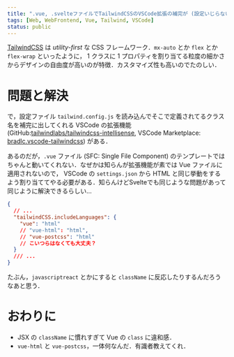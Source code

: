 ```yaml
---
title: ".vue, .svelteファイルでTailwindCSSのVSCode拡張の補完が (設定いじらないと) 出ない"
tags: [Web, WebFrontend, Vue, Tailwind, VSCode]
status: public
---
```


[TailwindCSS](https://tailwindcss.com) は _utility-first_ な CSS フレームワーク．`mx-auto` とか `flex` とか `flex-wrap` といったように，
1 クラスに 1 プロパティを割り当てる粒度の細かさからデザインの自由度が高いのが特徴．カスタマイズ性も高いのでたのしい．

# 問題と解決

で，設定ファイル `tailwind.config.js` を読み込んでそこで定義されてるクラス名を補完に出してくれる VSCode の拡張機能
(GitHub:[tailwindlabs/tailwindcss-intellisense](https://github.com/tailwindlabs/tailwindcss-intellisense),
VSCode Marketplace: [bradlc.vscode-tailwindcss](https://marketplace.visualstudio.com/items?itemName=bradlc.vscode-tailwindcss)) がある．

あるのだが，`.vue` ファイル (SFC: Single File Component) のテンプレートではちゃんと動いてくれない．なぜかは知らんが拡張機能が素では Vue ファイルに適用されないので，
VSCode の `settings.json` から HTML と同じ挙動をするよう割り当ててやる必要がある．知らんけどSvelteでも同じような問題があって同じように解決できるらしい…

```json
{
  // ...
  "tailwindCSS.includeLanguages": {
    "vue": "html"
    // "vue-html": "html",
    // "vue-postcss": "html"
    // こいつらはなくても大丈夫？
  }
  /// ...
}
```

たぶん，`javascriptreact` とかにすると `className` に反応したりするんだろうなあと思う．

# おわりに

- JSX の `className` に慣れすぎて Vue の `class` に違和感．
- `vue-html` と `vue-postcss`，一体何なんだ．有識者教えてくれ．
